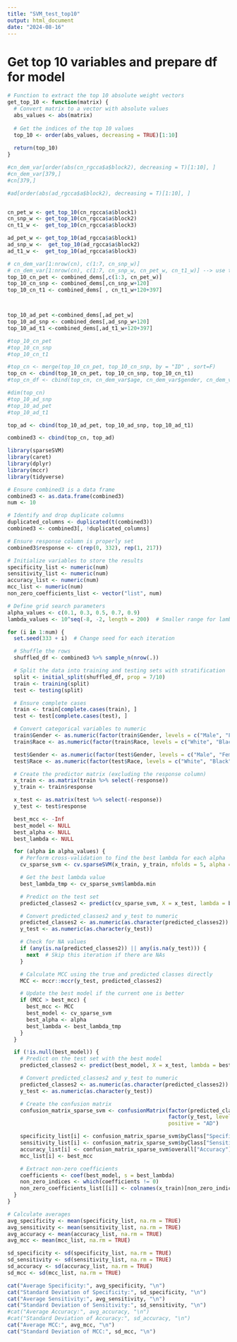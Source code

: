 ```yaml
---
title: "SVM_test_top10"
output: html_document
date: "2024-08-16"
---
```



# Get top 10 variables and prepare df for model
```r
# Function to extract the top 10 absolute weight vectors
get_top_10 <- function(matrix) {
  # Convert matrix to a vector with absolute values
  abs_values <- abs(matrix)
  
  # Get the indices of the top 10 values
  top_10 <- order(abs_values, decreasing = TRUE)[1:10]
  
  return(top_10)
}

#cn_dem_var[order(abs(cn_rgcca$a$block2), decreasing = T)[1:10], ]
#cn_dem_var[379,]
#cn[379,]

#ad[order(abs(ad_rgcca$a$block2), decreasing = T)[1:10], ]


cn_pet_w <- get_top_10(cn_rgcca$a$block1)
cn_snp_w <- get_top_10(cn_rgcca$a$block2)
cn_t1_w <-  get_top_10(cn_rgcca$a$block3)

ad_pet_w <- get_top_10(ad_rgcca$a$block1)
ad_snp_w <-  get_top_10(ad_rgcca$a$block2)
ad_t1_w <-  get_top_10(ad_rgcca$a$block3)

# cn_dem_var[1:nrow(cn), c(1:7, cn_snp_w)]
# cn_dem_var[1:nrow(cn), c(1:7, cn_snp_w, cn_pet_w, cn_t1_w)] --> use this for cn, then do the same for ad
top_10_cn_pet <- combined_dems[,c(1:3, cn_pet_w)]
top_10_cn_snp <- combined_dems[,cn_snp_w+120]
top_10_cn_t1 <- combined_dems[ , cn_t1_w+120+397]



top_10_ad_pet <-combined_dems[,ad_pet_w]
top_10_ad_snp <- combined_dems[,ad_snp_w+120]
top_10_ad_t1 <-combined_dems[,ad_t1_w+120+397]

#top_10_cn_pet
#top_10_cn_snp
#top_10_cn_t1 

#top_cn <- merge(top_10_cn_pet, top_10_cn_snp, by = "ID" , sort=F)
top_cn <- cbind(top_10_cn_pet, top_10_cn_snp, top_10_cn_t1)
#top_cn_df <- cbind(top_cn, cn_dem_var$age, cn_dem_var$gender, cn_dem_var$race)

#dim(top_cn)
#top_10_ad_snp
#top_10_ad_pet
#top_10_ad_t1 

top_ad <- cbind(top_10_ad_pet, top_10_ad_snp, top_10_ad_t1)

combined3 <- cbind(top_cn, top_ad)
```


```r
library(sparseSVM)
library(caret)
library(dplyr)
library(mccr)
library(tidyverse)

# Ensure combined3 is a data frame
combined3 <- as.data.frame(combined3)
num <- 10

# Identify and drop duplicate columns
duplicated_columns <- duplicated(t(combined3))
combined3 <- combined3[, !duplicated_columns]

# Ensure response column is properly set
combined3$response <- c(rep(0, 332), rep(1, 217))

# Initialize variables to store the results
specificity_list <- numeric(num)
sensitivity_list <- numeric(num)
accuracy_list <- numeric(num)
mcc_list <- numeric(num)
non_zero_coefficients_list <- vector("list", num)

# Define grid search parameters
alpha_values <- c(0.1, 0.3, 0.5, 0.7, 0.9)
lambda_values <- 10^seq(-8, -2, length = 200)  # Smaller range for lambda

for (i in 1:num) {
  set.seed(333 + i)  # Change seed for each iteration

  # Shuffle the rows
  shuffled_df <- combined3 %>% sample_n(nrow(.))

  # Split the data into training and testing sets with stratification
  split <- initial_split(shuffled_df, prop = 7/10)
  train <- training(split)
  test <- testing(split)

  # Ensure complete cases
  train <- train[complete.cases(train), ]
  test <- test[complete.cases(test), ]

  # Convert categorical variables to numeric
  train$Gender <- as.numeric(factor(train$Gender, levels = c("Male", "Female")))
  train$Race <- as.numeric(factor(train$Race, levels = c("White", "Black", "Asian", "Am Indian/Alaskan", "More than one")))

  test$Gender <- as.numeric(factor(test$Gender, levels = c("Male", "Female")))
  test$Race <- as.numeric(factor(test$Race, levels = c("White", "Black", "Asian", "Am Indian/Alaskan", "More than one")))

  # Create the predictor matrix (excluding the response column)
  x_train <- as.matrix(train %>% select(-response))
  y_train <- train$response

  x_test <- as.matrix(test %>% select(-response))
  y_test <- test$response

  best_mcc <- -Inf
  best_model <- NULL
  best_alpha <- NULL
  best_lambda <- NULL

  for (alpha in alpha_values) {
    # Perform cross-validation to find the best lambda for each alpha
    cv_sparse_svm <- cv.sparseSVM(x_train, y_train, nfolds = 5, alpha = alpha, lambda = lambda_values)

    # Get the best lambda value
    best_lambda_tmp <- cv_sparse_svm$lambda.min

    # Predict on the test set
    predicted_classes2 <- predict(cv_sparse_svm, X = x_test, lambda = best_lambda_tmp, type = "class")

    # Convert predicted_classes2 and y_test to numeric
    predicted_classes2 <- as.numeric(as.character(predicted_classes2))
    y_test <- as.numeric(as.character(y_test))

    # Check for NA values
    if (any(is.na(predicted_classes2)) || any(is.na(y_test))) {
      next  # Skip this iteration if there are NAs
    }

    # Calculate MCC using the true and predicted classes directly
    MCC <- mccr::mccr(y_test, predicted_classes2)

    # Update the best model if the current one is better
    if (MCC > best_mcc) {
      best_mcc <- MCC
      best_model <- cv_sparse_svm
      best_alpha <- alpha
      best_lambda <- best_lambda_tmp
    }
  }

  if (!is.null(best_model)) {
    # Predict on the test set with the best model
    predicted_classes2 <- predict(best_model, X = x_test, lambda = best_lambda, type = "class")

    # Convert predicted_classes2 and y_test to numeric
    predicted_classes2 <- as.numeric(as.character(predicted_classes2))
    y_test <- as.numeric(as.character(y_test))

    # Create the confusion matrix
    confusion_matrix_sparse_svm <- confusionMatrix(factor(predicted_classes2, levels = c(0, 1), labels = c("CN", "AD")),
                                                   factor(y_test, levels = c(0, 1), labels = c("CN", "AD")),
                                                   positive = "AD")

    specificity_list[i] <- confusion_matrix_sparse_svm$byClass["Specificity"]
    sensitivity_list[i] <- confusion_matrix_sparse_svm$byClass["Sensitivity"]
    accuracy_list[i] <- confusion_matrix_sparse_svm$overall["Accuracy"]
    mcc_list[i] <- best_mcc

    # Extract non-zero coefficients
    coefficients <- coef(best_model, s = best_lambda)
    non_zero_indices <- which(coefficients != 0)
    non_zero_coefficients_list[[i]] <- colnames(x_train)[non_zero_indices]
  }
}

# Calculate averages
avg_specificity <- mean(specificity_list, na.rm = TRUE)
avg_sensitivity <- mean(sensitivity_list, na.rm = TRUE)
avg_accuracy <- mean(accuracy_list, na.rm = TRUE)
avg_mcc <- mean(mcc_list, na.rm = TRUE)

sd_specificity <- sd(specificity_list, na.rm = TRUE)
sd_sensitivity <- sd(sensitivity_list, na.rm = TRUE)
sd_accuracy <- sd(accuracy_list, na.rm = TRUE)
sd_mcc <- sd(mcc_list, na.rm = TRUE)

cat("Average Specificity:", avg_specificity, "\n")
cat("Standard Deviation of Specificity:", sd_specificity, "\n")
cat("Average Sensitivity:", avg_sensitivity, "\n")
cat("Standard Deviation of Sensitivity:", sd_sensitivity, "\n")
#cat("Average Accuracy:", avg_accuracy, "\n")
#cat("Standard Deviation of Accuracy:", sd_accuracy, "\n")
cat("Average MCC:", avg_mcc, "\n")
cat("Standard Deviation of MCC:", sd_mcc, "\n")
```
